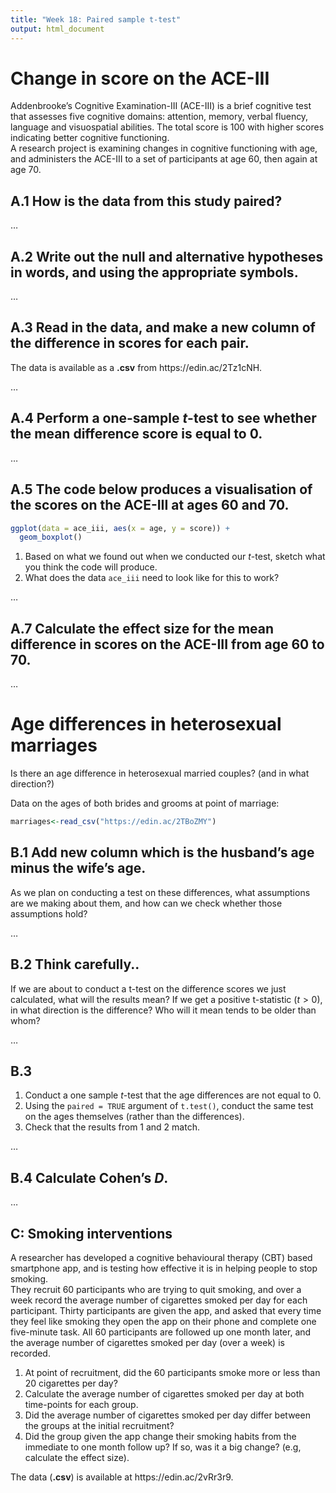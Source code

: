 ```yaml
---
title: "Week 18: Paired sample t-test"
output: html_document
---
```




# Change in score on the ACE-III

Addenbrooke's Cognitive Examination-III (ACE-III) is a brief cognitive test that assesses five cognitive domains: attention, memory, verbal fluency, language and visuospatial abilities. The total score is 100 with higher scores indicating better cognitive functioning.  
A research project is examining changes in cognitive functioning with age, and administers the ACE-III to a set of participants at age 60, then again at age 70.  

## A.1 How is the data from this study paired?


...


## A.2 Write out the null and alternative hypotheses in words, and using the appropriate symbols.  


... 


## A.3 Read in the data, and make a new column of the difference in scores for each pair.   

The data is available as a **.csv** from https://edin.ac/2Tz1cNH. 


...


## A.4 Perform a one-sample $t$-test to see whether the mean difference score is equal to 0.


...

## A.5 The code below produces a visualisation of the scores on the ACE-III at ages 60 and 70. 
 
```r
ggplot(data = ace_iii, aes(x = age, y = score)) +
  geom_boxplot()
```

1. Based on what we found out when we conducted our $t$-test, sketch what you think the code will produce.  
2. What does the data `ace_iii` need to look like for this to work?  


... 


## A.7 Calculate the effect size for the mean difference in scores on the ACE-III from age 60 to 70.



...


# Age differences in heterosexual marriages

Is there an age difference in heterosexual married couples? (and in what direction?)  

Data on the ages of both brides and grooms at point of marriage:  
```r
marriages<-read_csv("https://edin.ac/2TBoZMY")
```


## B.1 Add new column which is the husband's age minus the wife's age.  

As we plan on conducting a test on these differences, what assumptions are we making about them, and how can we check whether those assumptions hold?  


...

## B.2 Think carefully..
If we are about to conduct a t-test on the difference scores we just calculated, what will the results mean?  If we get a positive t-statistic ($t > 0$), in what direction is the difference? Who will it mean tends to be older than whom?  


...

## B.3 
1. Conduct a one sample $t$-test that the age differences are not equal to 0.  
2. Using the `paired = TRUE` argument of `t.test()`, conduct the same test on the ages themselves (rather than the differences).
3. Check that the results from 1 and 2 match. 


...

## B.4 Calculate Cohen's $D$.


...

## C: Smoking interventions  

A researcher has developed a cognitive behavioural therapy (CBT) based smartphone app, and is testing how effective it is in helping people to stop smoking.  
They recruit 60 participants who are trying to quit smoking, and over a week record the average number of cigarettes smoked per day for each participant. 
Thirty participants are given the app, and asked that every time they feel like smoking they open the app on their phone and complete one five-minute task. 
All 60 participants are followed up one month later, and the average number of cigarettes smoked per day (over a week) is recorded.  

1. At point of recruitment, did the 60 participants smoke more or less than 20 cigarettes per day?  
2. Calculate the average number of cigarettes smoked per day at both time-points for each group. 
3. Did the average number of cigarettes smoked per day differ between the groups at the initial recruitment?  
4. Did the group given the app change their smoking habits from the immediate to one month follow up? If so, was it a big change? (e.g, calculate the effect size).    

The data (**.csv**) is available at https://edin.ac/2vRr3r9.  







